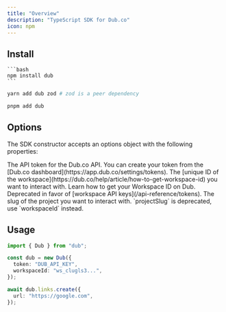 ```yaml
---
title: "Overview"
description: "TypeScript SDK for Dub.co"
icon: npm
---
```


## Install

<Tabs>
  <Tab title="npm">

    ```bash
    npm install dub
    ```

  </Tab>
  
  <Tab title="yarn">
  
  ```bash
  yarn add dub zod # zod is a peer dependency
  ```
  
  </Tab>
  
  <Tab title="pnpm">
  
  ```bash 
  pnpm add dub 
  ```
  
  </Tab>
</Tabs>

## Options

The SDK constructor accepts an options object with the following properties:

<ParamField body="token" type="string" required>
  The API token for the Dub.co API. You can create your token from the [Dub.co
  dashboard](https://app.dub.co/settings/tokens).
</ParamField>

<ParamField body="workspaceId" type="string">
  The [unique ID of the
  workspace](https://dub.co/help/article/how-to-get-workspace-id) you want to
  interact with. Learn how to get your Workspace ID on Dub. Deprecated in favor
  of [workspace API keys](/api-reference/tokens).
</ParamField>

<ParamField body="projectSlug" type="string">
  The slug of the project you want to interact with. `projectSlug` is
  deprecated, use `workspaceId` instead.
</ParamField>

## Usage

```typescript
import { Dub } from "dub";

const dub = new Dub({
  token: "DUB_API_KEY",
  workspaceId: "ws_clugls3...",
});

await dub.links.create({
  url: "https://google.com",
});
```
